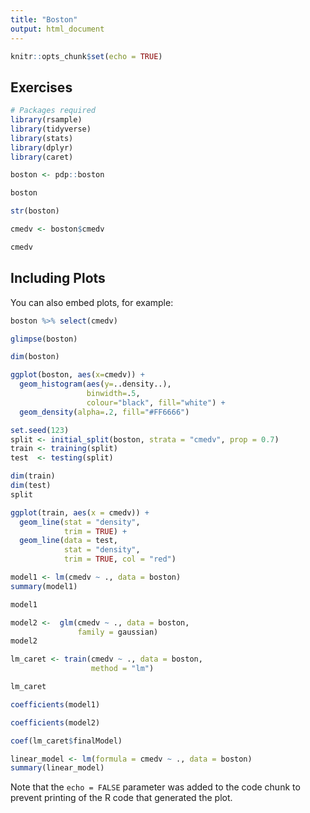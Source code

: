 ```yaml
---
title: "Boston"
output: html_document
---
```


```r
knitr::opts_chunk$set(echo = TRUE)
```

## Exercises

```r
# Packages required
library(rsample)
library(tidyverse)
library(stats)
library(dplyr)
library(caret)

```



```r
boston <- pdp::boston

boston

str(boston)
```
```r
cmedv <- boston$cmedv

cmedv
```

## Including Plots

You can also embed plots, for example:

```r
boston %>% select(cmedv)
```
```r
glimpse(boston)
```

```r
dim(boston)
```
```r
ggplot(boston, aes(x=cmedv)) +
  geom_histogram(aes(y=..density..),     
                 binwidth=.5,
                 colour="black", fill="white") +
  geom_density(alpha=.2, fill="#FF6666")
```



```r
set.seed(123) 
split <- initial_split(boston, strata = "cmedv", prop = 0.7)
train <- training(split)
test  <- testing(split)

dim(train)
dim(test)
split

```




```r

ggplot(train, aes(x = cmedv)) + 
  geom_line(stat = "density", 
            trim = TRUE) + 
  geom_line(data = test, 
            stat = "density", 
            trim = TRUE, col = "red")
```



```r
model1 <- lm(cmedv ~ ., data = boston)
summary(model1)

model1

```

```r
model2 <-  glm(cmedv ~ ., data = boston, 
               family = gaussian)
model2
```

```r
lm_caret <- train(cmedv ~ ., data = boston, 
                  method = "lm")

lm_caret
```


```r
coefficients(model1)

```

```r
coefficients(model2)
```


```r
coef(lm_caret$finalModel)
```


```r
linear_model <- lm(formula = cmedv ~ ., data = boston)
summary(linear_model)

```

Note that the `echo = FALSE` parameter was added to the code chunk to prevent printing of the R code that generated the plot.





